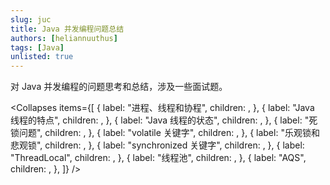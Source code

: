 ```yaml
---
slug: juc
title: Java 并发编程问题总结
authors: [heliannuuthus]
tags: [Java]
unlisted: true
---
```


对 Java 并发编程的问题思考和总结，涉及一些面试题。

<!-- truncate -->


<Collapses
  items={[
    {
      label: "进程、线程和协程",
      children: <ProcessAndThread />,
    },
    {
      label: "Java 线程的特点",
      children: <JavaThread />,
    },
    {
      label: "Java 线程的状态",
      children: <JavaThreadState />,
    },
    {
      label: "死锁问题",
      children: <Deadlock />,
    },
    {
      label: "volatile 关键字",
      children: <Volatile />,
    },
    {
      label: "乐观锁和悲观锁",
      children: <Lock />,
    },
    {
      label: "synchronized 关键字",
      children: <Synchronized />,
    },
    {
      label: "ThreadLocal",
      children: <ThreadLocal />,
    },
    {
      label: "线程池",
      children: <ThreadPool />,
    },
    {
      label: "AQS",
      children: <AQS />,
    },
  ]}
/>
